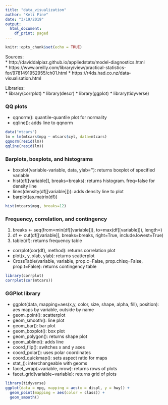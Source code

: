 ```yaml
---
title: "data_visualization"
author: "Keli Fine"
date: "3/19/2019"
output:
  html_document:
    df_print: paged
---
```


```r
knitr::opts_chunk$set(echo = TRUE)
```
Sources:  
* http://daviddalpiaz.github.io/appliedstats/model-diagnostics.html  
* https://www.oreilly.com/library/view/practical-statistics-for/9781491952955/ch01.html
* https://r4ds.had.co.nz/data-visualisation.html

Libraries:  
* library(corrplot)
* library(descr)
* library(ggplot)
* library(tidyverse)  

### QQ plots

* qqnorm(): quantile-quantile plot for normality
* qqline(): adds line to qqnorm

```r
data("mtcars")
lm = lm(mtcars$mpg ~ mtcars$cyl, data=mtcars)
qqnorm(resid(lm))
qqline(resid(lm))
```

### Barplots, boxplots, and histograms

* boxplot(variable-variable, data, ylab=''): returns boxplot of specified variable
* hist(df[[variable]], breaks=breaks): returns histogram. freq=false for density line
* lines(density(df[[variable]])): adds density line to plot
* barplot(as.matrix(df))

```r
hist(mtcars$mpg, breaks=12)
```
### Frequency, correlation, and contingency

1. breaks <- seq(from=min(df[[variable]]), to=max(df[[variable]]), length=)
2. df <- cut(df[[variable]], breaks=breaks, right=True, include.lowest=True)
3. table(df): returns frequency table
* corrplot(cor(df), method): returns correlation plot
* plot(x, y, xlab, ylab): returns scatterplot
* CrossTable(variable, variable, prop.c=False, prop.chisq=False, prop.t=False): returns contingency table

```r
library(corrplot)
corrplot(cor(mtcars))
```
### GGPlot library

* ggplot(data, mapping=aes(x,y, color, size, shape, alpha, fill), position): aes maps by variable, outside by name
* geom_point(): scatterplot
* geom_smooth(): line plot
* geom_bar(): bar plot
* geom_boxplot(): box plot
* geom_polygon(): returns shape plot
* geom_abline(): adds line
* coord_flip(): switches x and y axes
* coord_polar(): uses polar coordinates
* coord_quickmap(): sets aspect ratio for maps
* stat_<func>(): interchangeable with geoms
* facet_wrap(~variable, nrow): returns rows of plots
* facet_grid(variable~variable): returns grid of plots

```r
library(tidyverse)
ggplot(data = mpg, mapping = aes(x = displ, y = hwy)) + 
  geom_point(mapping = aes(color = class)) + 
  geom_smooth()
```

